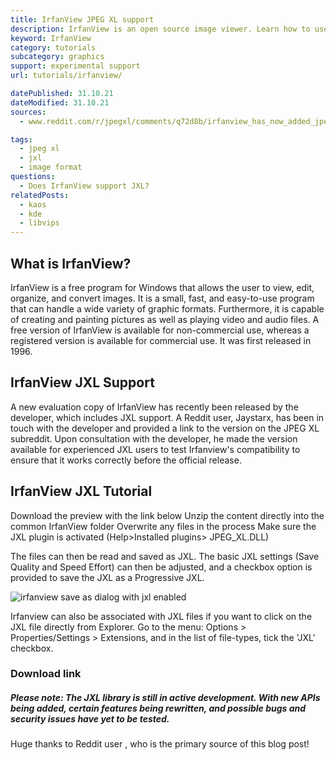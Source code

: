 ```yaml
---
title: IrfanView JPEG XL support
description: IrfanView is an open source image viewer. Learn how to use JXL images within IrfanView.
keyword: IrfanView
category: tutorials
subcategory: graphics
support: experimental support
url: tutorials/irfanview/

datePublished: 31.10.21
dateModified: 31.10.21
sources:
  - www.reddit.com/r/jpegxl/comments/q72d8b/irfanview_has_now_added_jpeg_xl_compatibility/

tags:
  - jpeg xl
  - jxl
  - image format
questions:
  - Does IrfanView support JXL?
relatedPosts:
  - kaos
  - kde
  - libvips
---
```


## What is IrfanView?

IrfanView is a free program for Windows that allows the user to view, edit, organize, and convert images. It is a small, fast, and easy-to-use program that can handle a wide variety of graphic formats. Furthermore, it is capable of creating and painting pictures as well as playing video and audio files. A free version of IrfanView is available for non-commercial use, whereas a registered version is available for commercial use. It was first released in 1996.

## IrfanView JXL Support

A new evaluation copy of IrfanView has recently been released by the developer, which includes JXL support. A Reddit user, Jaystarx, has been in touch with the developer and provided a link to the version on the JPEG XL subreddit. Upon consultation with the developer, he made the version available for experienced JXL users to test Irfanview's compatibility to ensure that it works correctly before the official release.

## IrfanView JXL Tutorial

Download the preview with the link below
Unzip the content directly into the common IrfanView folder
Overwrite any files in the process
Make sure the JXL plugin is activated (Help>Installed plugins> JPEG_XL.DLL)

The files can then be read and saved as JXL. The basic JXL settings (Save Quality and Speed Effort) can then be adjusted, and a checkbox option is provided to save the JXL as a Progressive JXL.

<Image url="irfanview" alt="irfanview save as dialog with jxl enabled" />

Irfanview can also be associated with JXL files if you want to click on the JXL file directly from Explorer. Go to the menu: Options > Properties/Settings > Extensions, and in the list of file-types, tick the 'JXL' checkbox.

### Download link

<Link
  href="www.irfanview.info/test/iview64_test.zip"
  text="http://www.irfanview.info/test/iview64_test.zip"
/>

##### Please note: The JXL library is still in active development. With new APIs being added, certain features being rewritten, and possible bugs and security issues have yet to be tested.

Huge thanks to Reddit user <Link href="www.reddit.com/user/Jaystarx/" alt="Jaystarx"/>, who is the primary source of this blog post!
